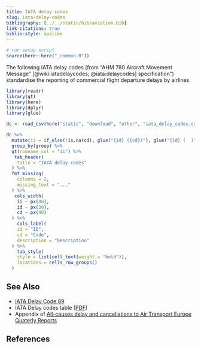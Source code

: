 ```yaml
---
title: IATA delay codes
slug: iata-delay-codes
bibliography: [../../static/bib/aviation.bib]
link-citations: true
biblio-style: apalike
---
```

```r
# run setup script
source(here::here("_common.R"))
```


The following IATA delay codes (from "AHM 780 Aircraft Movement Message"
[@wiki:iatadelaycodes; @iata:delaycodes]
specification") standardise the reporting of commercial flight departure delays
by airlines.

```r
library(readr)
library(gt)
library(here)
library(dplyr)
library(glue)

dc <- read_csv(here("static", "download", "other", "iata_delay_codes.csv"))

dc %>% 
  mutate(ii = if_else(!is.na(cd), glue("{id} ({cd})"), glue("{id} (  )"))) %>% 
  group_by(group) %>% 
  gt(rowname_col = "ii") %>% 
   tab_header(
    title = "IATA delay codes"
  ) %>% 
  fmt_missing(
    columns = 2,
    missing_text = "..."
  ) %>% 
   cols_width(
    ii ~ px(80),
    id ~ px(30),
    cd ~ px(40)
  ) %>% 
    cols_label(
    id = "ID",
    cd = "Code",
    description = "Description"
  ) %>% 
    tab_style(
    style = list(cell_text(weight = "bold")),
    locations = cells_row_groups()
  )
```


## See Also

* [IATA Delay Code 89](/definition/iata-code-89/)
* IATA Delay codes table ([PDF](/library/iata-delay-codes.pdf))
* Appendix of [All-causes delay and cancellations to Air Transport Europe Quaterly Reports](https://www.eurocontrol.int/library/search?keywords=All-causes+delay+and+cancellations+to+Air+Transport+Europe&sort_by=search_api_relevance)

## References

